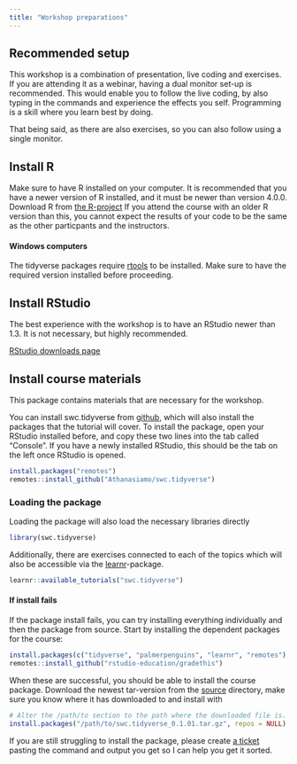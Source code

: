 ```yaml
---
title: "Workshop preparations"
---
```


## Recommended setup
This workshop is a combination of presentation, live coding and exercises. 
If you are attending it as a webinar, having a dual monitor set-up is recommended. 
This would enable you to follow the live coding, by also typing in the commands and experience the effects you self.
Programming is a skill where you learn best by doing.

That being said, as there are also exercises, so you can also follow using a single monitor. 

## Install R
Make sure to have R installed on your computer.
It is recommended that you have a newer version of R installed, and it must be newer than version 4.0.0.
Download R from [the R-project](https://www.r-project.org/)
If you attend the course with an older R version than this, you cannot expect the results of your code to be the same as the other particpants and the instructors.

#### Windows computers
The tidyverse packages require [rtools](https://cran.r-project.org/bin/windows/Rtools/) to be installed. 
Make sure to have the required version installed before proceeding.

## Install RStudio

The best experience with the workshop is to have an RStudio newer than 1.3. 
It is not necessary, but highly recommended.

[RStudio downloads page](https://rstudio.com/products/rstudio/download/#download)


## Install course materials

This package contains materials that are necessary for the workshop. 

You can install swc.tidyverse from [github](https://github.com/Athanasiamo/swc.tidyverse), which will also install the packages that the tutorial will cover. To install the package, open your RStudio installed before, and copy these two lines into the tab called "Console". If you have a newly installed RStudio, this should be the tab on the left once RStudio is opened.

```r
install.packages("remotes")
remotes::install_github("Athanasiamo/swc.tidyverse")
```

### Loading the package
Loading the package will also load the necessary libraries directly
```r
library(swc.tidyverse)
```

Additionally, there are exercises connected to each of the topics which will also be accessible via the [learnr](https://rstudio.github.io/learnr/)-package.

```r
learnr::available_tutorials("swc.tidyverse")
```

#### If install fails
If the package install fails, you can try installing everything individually and then the package from source.
Start by installing the dependent packages for the course:

```r
install.packages(c("tidyverse", "palmerpenguins", "learnr", "remotes"), Ncpus = 2)
remotes::install_github("rstudio-education/gradethis")
``` 

When these are successful, you should be able to install the course package.
Download the newest tar-version from the [source](source/) directory, make sure you know where it has downloaded to and install with

```r
# Alter the /path/to section to the path where the downloaded file is. 
install.packages("/path/to/swc.tidyverse_0.1.01.tar.gz", repos = NULL)
```

If you are still struggling to install the package, please create [a ticket](https://github.com/Athanasiamo/swc.tidyverse/issues) pasting the command and output you get so I can help you get it sorted.
